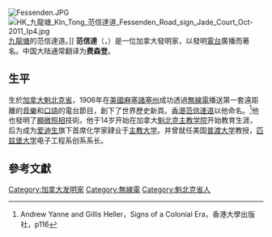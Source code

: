 [[File:Fessenden.JPG|thumb]]
[[File:HK_九龍塘_Kln_Tong_范信達道_Fessenden_Road_sign_Jade_Court_Oct-2011_Ip4.jpg|thumb]][[九龍塘|九龍塘]]的范信達道。]]
'''范信達'''（{{lang|en|'''Reginald Aubrey Fessenden'''}}，{{bd|1866年|10月6日|1932年|7月22日|catIdx=F}}）是一位加拿大發明家，以發明[[電台|電台]]廣播而著名。中国大陆通常翻译为'''费森登'''。

==生平==
生於[[加拿大|加拿大]][[魁北克省|魁北克省]]{{link-en|東博爾頓|East Bolton, Quebec}}，1906年在[[美國|美國]][[麻塞諸塞州|麻塞諸塞州]]成功透過[[無線電|無線電]]播送第一套遠距離的[[音樂|音樂]]和[[口語|口語]]的電台節目，創下了世界歷史新頁。[[香港|香港]][[范信達道|范信達道]]以他命名。<ref>Andrew Yanne and Gillis Heller，Signs of a Colonial Era，香港大學出版社，p116</ref>他也發明了[[顯微照相|顯微照相]]技術。他于14岁开始在加拿大[[魁北克|魁北克]][[主教学院|主教学院]]开始教育生涯，后为成为[[爱迪生|爱迪生]]旗下首席化学家肄业于[[主教大学|主教大学]]。并曾就任美国[[普渡大学|普渡大学]]教授，[[匹兹堡大学|匹兹堡大学]]电子工程系创系系长。

==參考文獻==
{{reflist}}

{{IEEE榮譽獎章獲獎者 1917–1925}}
{{Authority control}}

{{DEFAULTSORT:Fessenden, Reginald}}
[[Category:加拿大发明家|Category:加拿大发明家]]
[[Category:無線電|Category:無線電]]
[[Category:魁北克省人|Category:魁北克省人]]

{{加拿大人物小作品}}